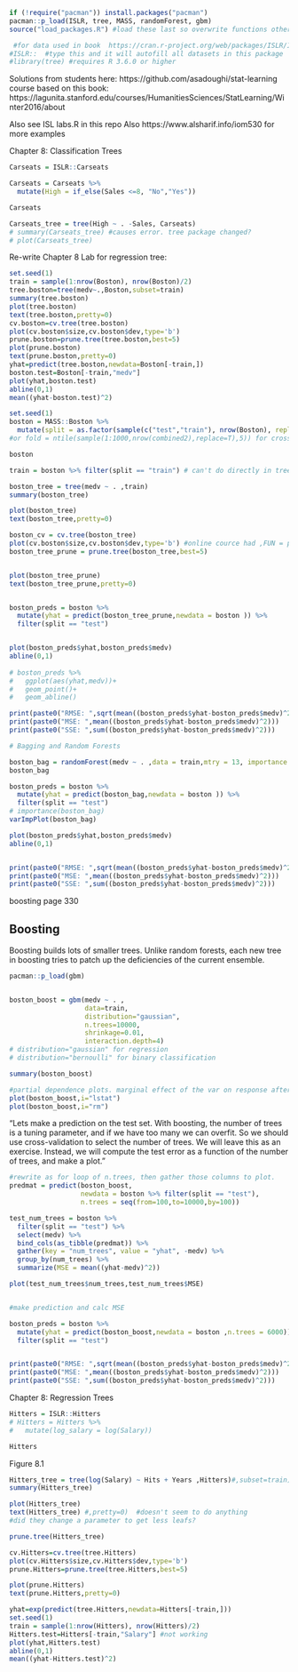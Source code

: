 
```r
if (!require("pacman")) install.packages("pacman")
pacman::p_load(ISLR, tree, MASS, randomForest, gbm)
source("load_packages.R") #load these last so overwrite functions other packages (like dplyr::select)

 #for data used in book  https://cran.r-project.org/web/packages/ISLR/ISLR.pdf
#ISLR::  #type this and it will autofill all datasets in this package
#library(tree) #requires R 3.6.0 or higher

```

Solutions from students here: https://github.com/asadoughi/stat-learning
course based on this book: https://lagunita.stanford.edu/courses/HumanitiesSciences/StatLearning/Winter2016/about

Also see ISL labs.R in this repo
Also https://www.alsharif.info/iom530 for more examples

Chapter 8: Classification Trees
```r
Carseats = ISLR::Carseats

Carseats = Carseats %>% 
  mutate(High = if_else(Sales <=8, "No","Yes"))

Carseats
```


```r
Carseats_tree = tree(High ~ . -Sales, Carseats)
# summary(Carseats_tree) #causes error. tree package changed?
# plot(Carseats_tree)
```

Re-write Chapter 8 Lab for regression tree:
```r
set.seed(1)
train = sample(1:nrow(Boston), nrow(Boston)/2)
tree.boston=tree(medv~.,Boston,subset=train)
summary(tree.boston)
plot(tree.boston)
text(tree.boston,pretty=0)
cv.boston=cv.tree(tree.boston)
plot(cv.boston$size,cv.boston$dev,type='b')
prune.boston=prune.tree(tree.boston,best=5)
plot(prune.boston)
text(prune.boston,pretty=0)
yhat=predict(tree.boston,newdata=Boston[-train,])
boston.test=Boston[-train,"medv"]
plot(yhat,boston.test)
abline(0,1)
mean((yhat-boston.test)^2)
```

```r
set.seed(1)
boston = MASS::Boston %>% 
  mutate(split = as.factor(sample(c("test","train"), nrow(Boston), replace=T, prob = c(0.5,0.5))))
#or fold = ntile(sample(1:1000,nrow(combined2),replace=T),5)) for cross validation to guarentee equal bucketrs. Could also use for above just have to replace ntile with something that gets x percentile

boston

train = boston %>% filter(split == "train") # can't do directly in tree() call below or cv.tree will throw an error

```

```r

boston_tree = tree(medv ~ . ,train)
summary(boston_tree)

plot(boston_tree)
text(boston_tree,pretty=0)

boston_cv = cv.tree(boston_tree)
plot(cv.boston$size,cv.boston$dev,type='b') #online cource had ,FUN = prune.misclass on carseats data
boston_tree_prune = prune.tree(boston_tree,best=5)


plot(boston_tree_prune)
text(boston_tree_prune,pretty=0)


boston_preds = boston %>% 
  mutate(yhat = predict(boston_tree_prune,newdata = boston )) %>% 
  filter(split == "test") 


plot(boston_preds$yhat,boston_preds$medv)
abline(0,1)
 
# boston_preds %>% 
#   ggplot(aes(yhat,medv))+
#   geom_point()+
#   geom_abline()

print(paste0("RMSE: ",sqrt(mean((boston_preds$yhat-boston_preds$medv)^2)))) #on same scale as orig data, why not always use this instead of two below?
print(paste0("MSE: ",mean((boston_preds$yhat-boston_preds$medv)^2)))
print(paste0("SSE: ",sum((boston_preds$yhat-boston_preds$medv)^2)))


```


```r
# Bagging and Random Forests

boston_bag = randomForest(medv ~ . ,data = train,mtry = 13, importance = T)
boston_bag

boston_preds = boston %>% 
  mutate(yhat = predict(boston_bag,newdata = boston )) %>% 
  filter(split == "test") 
# importance(boston_bag)
varImpPlot(boston_bag)

plot(boston_preds$yhat,boston_preds$medv)
abline(0,1)


print(paste0("RMSE: ",sqrt(mean((boston_preds$yhat-boston_preds$medv)^2)))) #on same scale as orig data, why not always use this instead of two below?
print(paste0("MSE: ",mean((boston_preds$yhat-boston_preds$medv)^2)))
print(paste0("SSE: ",sum((boston_preds$yhat-boston_preds$medv)^2)))


```

boosting page 330

Boosting
--------
Boosting builds lots of smaller trees. Unlike random forests, each new tree in boosting tries to patch up the deficiencies of the current ensemble.
```r
pacman::p_load(gbm)


boston_boost = gbm(medv ~ . ,
                   data=train,
                   distribution="gaussian",
                   n.trees=10000,
                   shrinkage=0.01,
                   interaction.depth=4)
# distribution="gaussian" for regression
# distribution="bernoulli" for binary classification

summary(boston_boost)

#partial dependence plots. marginal effect of the var on response after integrating out the other variables. 
plot(boston_boost,i="lstat")
plot(boston_boost,i="rm")


```
"Lets make a prediction on the test set. With boosting, the number of trees is a tuning parameter, and if we have too many we can overfit. So we should use cross-validation to select the number of trees. We will leave this as an exercise. Instead, we will compute the test error as a function of the number of trees, and make a plot."

```r

#rewrite as for loop of n.trees, then gather those columns to plot. 
predmat = predict(boston_boost,
                  newdata = boston %>% filter(split == "test"), 
                  n.trees = seq(from=100,to=10000,by=100))

test_num_trees = boston %>%
  filter(split == "test") %>% 
  select(medv) %>% 
  bind_cols(as_tibble(predmat)) %>% 
  gather(key = "num_trees", value = "yhat", -medv) %>% 
  group_by(num_trees) %>% 
  summarize(MSE = mean((yhat-medv)^2))

plot(test_num_trees$num_trees,test_num_trees$MSE)


#make prediction and calc MSE

boston_preds = boston %>% 
  mutate(yhat = predict(boston_boost,newdata = boston ,n.trees = 6000)) %>% 
  filter(split == "test") 


print(paste0("RMSE: ",sqrt(mean((boston_preds$yhat-boston_preds$medv)^2)))) #on same scale as orig data, why not always use this instead of two below?
print(paste0("MSE: ",mean((boston_preds$yhat-boston_preds$medv)^2)))
print(paste0("SSE: ",sum((boston_preds$yhat-boston_preds$medv)^2)))
```







Chapter 8: Regression Trees
```r
Hitters = ISLR::Hitters
# Hitters = Hitters %>% 
#   mutate(log_salary = log(Salary))

Hitters
```

Figure 8.1
```r


Hitters_tree = tree(log(Salary) ~ Hits + Years ,Hitters)#,subset=train)
summary(Hitters_tree)

plot(Hitters_tree)
text(Hitters_tree) #,pretty=0)  #doesn't seem to do anything
#did they change a parameter to get less leafs?

prune.tree(Hitters_tree)
```


```r
cv.Hitters=cv.tree(tree.Hitters)
plot(cv.Hitters$size,cv.Hitters$dev,type='b')
prune.Hitters=prune.tree(tree.Hitters,best=5)

plot(prune.Hitters)
text(prune.Hitters,pretty=0)

yhat=exp(predict(tree.Hitters,newdata=Hitters[-train,]))
set.seed(1)
train = sample(1:nrow(Hitters), nrow(Hitters)/2)
Hitters.test=Hitters[-train,"Salary"] #not working
plot(yhat,Hitters.test)
abline(0,1)
mean((yhat-Hitters.test)^2)
```


```r
```

